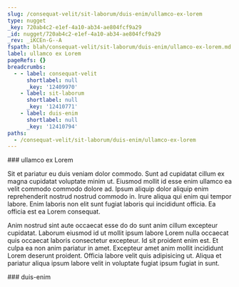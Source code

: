 ```yaml
---
slug: /consequat-velit/sit-laborum/duis-enim/ullamco-ex-lorem
type: nugget
_key: 720ab4c2-e1ef-4a10-ab34-ae804fcf9a29
_id: nugget/720ab4c2-e1ef-4a10-ab34-ae804fcf9a29
_rev: _iKCEn-G--A
fspath: blah/consequat-velit/sit-laborum/duis-enim/ullamco-ex-lorem.md
label: ullamco ex Lorem
pageRefs: {}
breadcrumbs:
  - - label: consequat-velit
      shortlabel: null
      _key: '12409970'
    - label: sit-laborum
      shortlabel: null
      _key: '12410771'
    - label: duis-enim
      shortlabel: null
      _key: '12410794'
paths:
  - /consequat-velit/sit-laborum/duis-enim/ullamco-ex-lorem
---
```


<NuggetArea>
<Nugget slug="/consequat-velit/sit-laborum/duis-enim/ullamco-ex-lorem" type="nugget" _key="720ab4c2-e1ef-4a10-ab34-ae804fcf9a29" _id="nugget/720ab4c2-e1ef-4a10-ab34-ae804fcf9a29" _rev="_iKCEn-G--A" fspath="blah/consequat-velit/sit-laborum/duis-enim/ullamco-ex-lorem.md" label="ullamco ex Lorem" paths="/consequat-velit/sit-laborum/duis-enim/ullamco-ex-lorem">
<NuggetBody>
### ullamco ex Lorem

Sit et pariatur eu duis veniam dolor commodo. Sunt ad cupidatat cillum ex magna cupidatat voluptate minim ut. Eiusmod mollit id esse enim ullamco ea velit commodo commodo dolore ad. Ipsum aliquip dolor aliquip enim reprehenderit nostrud nostrud commodo in. Irure aliqua qui enim qui tempor labore. Enim laboris non elit sunt fugiat laboris qui incididunt officia. Ea officia est ea Lorem consequat.

Anim nostrud sint aute occaecat esse do do sunt anim cillum excepteur cupidatat. Laborum eiusmod id ut mollit ipsum labore Lorem nulla occaecat quis occaecat laboris consectetur excepteur. Id sit proident enim est. Et culpa ea non anim pariatur in amet. Excepteur amet anim mollit incididunt Lorem deserunt proident. Officia labore velit quis adipisicing ut. Aliqua et pariatur aliqua ipsum labore velit in voluptate fugiat ipsum fugiat in sunt.

</NuggetBody>
<Breadcrumbs>
<Crumbs>
<Crumb _key="12409970" label="consequat-velit" /><Crumb _key="12410771" label="sit-laborum" /><Crumb _key="12410794" label="duis-enim" />
</Crumbs>
</Breadcrumbs>
</Nugget>

<NuggetsInbound>
</NuggetsInbound>
<NuggetsOutbound>
</NuggetsOutbound>
</NuggetArea>
<PassagesInbound>
<Passage direction="inbound" type="passage" _key="12410794" _id="passage/12410794" _rev="_iKCEn-G---" label="duis-enim" passage="duis-enim" fspath="blah/consequat-velit/sit-laborum/duis-enim" paths="/consequat-velit/sit-laborum/duis-enim" slug="/consequat-velit/sit-laborum/duis-enim">
<NuggetBody>
### duis-enim

</NuggetBody>
<Breadcrumbs>
<Crumbs>
<Crumb _key="12409970" label="consequat-velit" /><Crumb _key="12410771" label="sit-laborum" />
</Crumbs>
</Breadcrumbs>
</Passage>

</PassagesInbound>
<PassagesOutbound>
</PassagesOutbound>